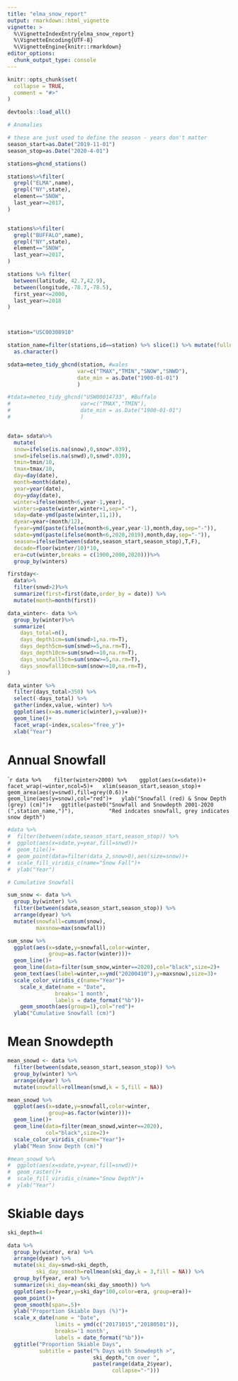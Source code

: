 ```yaml
---
title: "elma_snow_report"
output: rmarkdown::html_vignette
vignette: >
  %\VignetteIndexEntry{elma_snow_report}
  %\VignetteEncoding{UTF-8}
  %\VignetteEngine{knitr::rmarkdown}
editor_options: 
  chunk_output_type: console
---
```


```r
knitr::opts_chunk$set(
  collapse = TRUE,
  comment = "#>"
)
```

```r
devtools::load_all()

# Anomalies

# these are just used to define the season - years don't matter
season_start=as.Date("2019-11-01")
season_stop=as.Date("2020-4-01")

stations=ghcnd_stations()

stations%>%filter(
  grepl("ELMA",name),
  grepl("NY",state),
  element=="SNOW",
  last_year>=2017,
)


stations%>%filter(
  grepl("BUFFALO",name),
  grepl("NY",state),
  element=="SNOW",
  last_year>=2017,
)

stations %>% filter(
  between(latitude, 42.7,42.9),
  between(longitude,-78.7,-78.5),
  first_year<=2000,
  last_year>=2018
)



station="USC00308910"

station_name=filter(stations,id==station) %>% slice(1) %>% mutate(fullname=paste0(name,", ",state)) %>% select(fullname) %>% 
  as.character()

sdata=meteo_tidy_ghcnd(station, #wales
                      var=c("TMAX","TMIN","SNOW","SNWD"),
                      date_min = as.Date("1900-01-01")
                      )

#tdata=meteo_tidy_ghcnd("USW00014733", #Buffalo
#                      var=c("TMAX","TMIN"),
#                      date_min = as.Date("1900-01-01")
#                      )


data= sdata%>%
  mutate(
  snow=ifelse(is.na(snow),0,snow*.039),
  snwd=ifelse(is.na(snwd),0,snwd*.039),
  tmin=tmin/10,
  tmax=tmax/10,
  day=day(date),
  month=month(date),
  year=year(date),
  doy=yday(date),
  winter=ifelse(month<6,year-1,year),
  winters=paste(winter,winter+1,sep="-"),
  sday=date-ymd(paste(winter,11,1)),
  dyear=year+(month/12),
  fyear=ymd(paste(ifelse(month<6,year,year-1),month,day,sep="-")),
  sdate=ymd(paste(ifelse(month<6,2020,2019),month,day,sep="-")),
  season=ifelse(between(sdate,season_start,season_stop),T,F),
  decade=floor(winter/10)*10,
  era=cut(winter,breaks = c(1900,2000,2020)))%>%
  group_by(winters)

firstday<-
  data%>%
  filter(snwd>2)%>%
  summarize(first=first(date,order_by = date)) %>% 
  mutate(month=month(first))

data_winter<- data %>%
  group_by(winter)%>%
  summarize(
    days_total=n(),
    days_depth1cm=sum(snwd>1,na.rm=T),
    days_depth5cm=sum(snwd>=5,na.rm=T),
    days_depth10cm=sum(snwd>=10,na.rm=T),
    days_snowfall5cm=sum(snow>=5,na.rm=T),
    days_snowfall10cm=sum(snow>=10,na.rm=T),
)
```

```r
data_winter %>% 
  filter(days_total>350) %>% 
  select(-days_total) %>% 
  gather(index,value,-winter) %>% 
  ggplot(aes(x=as.numeric(winter),y=value))+
  geom_line()+
  facet_wrap(~index,scales="free_y")+
  xlab("Year")

```


# Annual Snowfall
````r
data %>% 
  filter(winter>2000) %>% 
  ggplot(aes(x=sdate))+
  facet_wrap(~winter,ncol=5)+
  xlim(season_start,season_stop)+
  geom_area(aes(y=snwd),fill=grey(0.6))+
  geom_line(aes(y=snow),col="red")+
  ylab("Snowfall (red) & Snow Depth (grey) (cm)")+
  ggtitle(paste0("Snowfall and Snowdepth 2001-2020 (",station_name,")"),
          "Red indcates snowfall, grey indicates snow depth")
```

```r
#data %>% 
#  filter(between(sdate,season_start,season_stop)) %>% 
#  ggplot(aes(x=sdate,y=year,fill=snwd))+
#  geom_tile()+
#  geom_point(data=filter(data_2,snow>0),aes(size=snow))+
#  scale_fill_viridis_c(name="Snow Fall")+
#  ylab("Year")

# Cumulative Snowfall

sum_snow <- data %>% 
  group_by(winter) %>% 
  filter(between(sdate,season_start,season_stop)) %>% 
  arrange(dyear) %>% 
  mutate(snowfall=cumsum(snow),
         maxsnow=max(snowfall))

sum_snow %>% 
  ggplot(aes(x=sdate,y=snowfall,color=winter,
             group=as.factor(winter)))+
  geom_line()+
  geom_line(data=filter(sum_snow,winter==2020),col="black",size=2)+
  geom_text(aes(label=winter,x=ymd("20200410"),y=maxsnow),size=3)+
  scale_color_viridis_c(name="Year")+
    scale_x_date(name = "Date",
               breaks='1 month',
               labels = date_format("%b"))+
    geom_smooth(aes(group=1),col="red")+
  ylab("Cumulative Snowfall (cm)")
```

# Mean Snowdepth
```r
mean_snowd <- data %>% 
  filter(between(sdate,season_start,season_stop)) %>% 
  group_by(winter) %>% 
  arrange(dyear) %>% 
  mutate(snowfall=rollmean(snwd,k = 5,fill = NA))

mean_snowd %>% 
  ggplot(aes(x=sdate,y=snowfall,color=winter,
             group=as.factor(winter)))+
  geom_line()+
  geom_line(data=filter(mean_snowd,winter==2020),
            col="black",size=2)+
  scale_color_viridis_c(name="Year")+
  ylab("Mean Snow Depth (cm)")

#mean_snowd %>% 
#  ggplot(aes(x=sdate,y=year,fill=snwd))+
#  geom_raster()+
#  scale_fill_viridis_c(name="Snow Depth")+
#  ylab("Year")
```



# Skiable days
```r
ski_depth=4

data %>% 
  group_by(winter, era) %>% 
  arrange(dyear) %>% 
  mutate(ski_day=snwd>ski_depth,
         ski_day_smooth=rollmean(ski_day,k = 3,fill = NA)) %>% 
  group_by(fyear, era) %>% 
  summarize(ski_day=mean(ski_day_smooth)) %>% 
  ggplot(aes(x=fyear,y=ski_day*100,color=era, group=era))+
  geom_point()+
  geom_smooth(span=.5)+
  ylab("Proportion Skiable Days (%)")+
  scale_x_date(name = "Date",
               limits = ymd(c("20171015","20180501")),
               breaks='1 month',
               labels = date_format("%b"))+
  ggtitle("Proportion Skiable Days",
          subtitle = paste("% Days with Snowdepth >",
                           ski_depth,"cm over ",
                           paste(range(data_2$year),
                                 collapse="-")))
  

```
